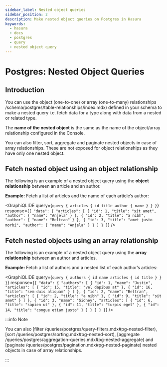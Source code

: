 ```yaml
---
sidebar_label: Nested object queries
sidebar_position: 2
description: Make nested object queries on Postgres in Hasura
keywords:
  - hasura
  - docs
  - postgres
  - query
  - nested object query
---
```



# Postgres: Nested Object Queries

## Introduction

You can use the object (one-to-one) or array (one-to-many)
relationships /schema/postgres/table-relationships/index.mdx) defined in your schema to make a nested query i.e. fetch
data for a type along with data from a nested or related type.

The **name of the nested object** is the same as the name of the object/array relationship configured in the Console.

You can also filter, sort, aggregate and paginate nested objects in case of array relationships. These are not exposed
for object relationships as they have only one nested object.

## Fetch nested object using an object relationship

The following is an example of a nested object query using the **object relationship** between an article and an author.

**Example:** Fetch a list of articles and the name of each article’s author:

<GraphiQLIDE
  query={`query {
  articles {
    id
    title
    author {
      name
    }
  }
}`}
  response={`{
  "data": {
    "articles": [
      {
        "id": 1,
        "title": "sit amet",
        "author": {
          "name": "Anjela"
        }
      },
      {
        "id": 2,
        "title": "a nibh",
        "author": {
          "name": "Beltran"
        }
      },
      {
        "id": 3,
        "title": "amet justo morbi",
        "author": {
          "name": "Anjela"
        }
      }
    ]
  }
}`}
/>

## Fetch nested objects using an array relationship

The following is an example of a nested object query using the **array relationship** between an author and articles.

**Example:** Fetch a list of authors and a nested list of each author’s articles:

<GraphiQLIDE
  query={`query {
  authors {
    id
    name
    articles {
      id
      title
    }
  }
}`}
  response={`{
  "data": {
    "authors": [
      {
        "id": 1,
        "name": "Justin",
        "articles": [
          {
            "id": 15,
            "title": "vel dapibus at"
          },
          {
            "id": 16,
            "title": "sem duis aliquam"
          }
        ]
      },
      {
        "id": 2,
        "name": "Beltran",
        "articles": [
          {
            "id": 2,
            "title": "a nibh"
          },
          {
            "id": 9,
            "title": "sit amet"
          }
        ]
      },
      {
        "id": 3,
        "name": "Sidney",
        "articles": [
          {
            "id": 6,
            "title": "sapien ut"
          },
          {
            "id": 11,
            "title": "turpis eget"
          },
          {
            "id": 14,
            "title": "congue etiam justo"
          }
        ]
      }
    ]
  }
}`}
/>

:::info Note

You can also [filter /queries/postgres/query-filters.mdx#pg-nested-filter),
[sort /queries/postgres/sorting.mdx#pg-nested-sort),
[aggregate /queries/postgres/aggregation-queries.mdx#pg-nested-aggregate) and
[paginate /queries/postgres/pagination.mdx#pg-nested-paginate) nested objects in case of array relationships.

:::
